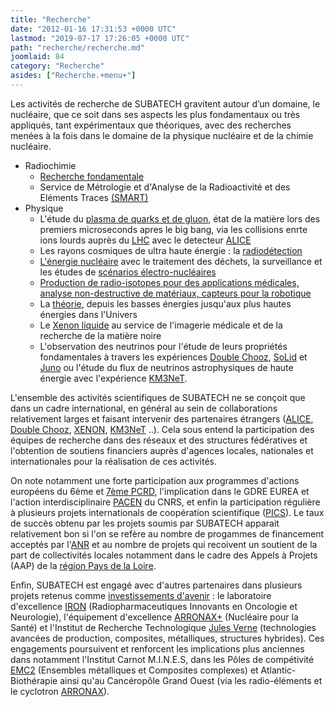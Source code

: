 ```yaml
---
title: "Recherche"
date: "2012-01-16 17:31:53 +0000 UTC"
lastmod: "2019-07-17 17:26:05 +0000 UTC"
path: "recherche/recherche.md"
joomlaid: 84
category: "Recherche"
asides: ["Recherche.+menu+"]
---
```



Les activités de recherche de SUBATECH gravitent autour d’un domaine, le nucléaire, que ce soit dans ses aspects les plus fondamentaux ou très appliqués, tant expérimentaux que théoriques, avec des recherches menées à la fois dans le domaine de la physique nucléaire et de la chimie nucléaire.

*   Radiochimie
    *   [Recherche fondamentale](/recherche/radiochimie/radiochimie-presentation)
    *   Service de Métrologie et d'Analyse de la Radioactivité et des Eléments Traces [(SMART)](SMART/web/index.html)
*   Physique
    *   L'étude du [plasma de quarks et de gluon](/recherche/plasma/presentation-groupe-plasma), état de la matière lors des premiers microseconds apres le big bang, via les collisions enrte ions lourds auprès du [LHC](http://www.lhc-france.fr/) avec le detecteur [ALICE](http://aliweb.cern.ch/)
    *   Les rayons cosmiques de ultra haute énergie : la [radiodétection](/recherche/astro/astro-presentation)
    *   [L'énergie nucléaire](/recherche/sen/erdre-presentation) avec le traitement des déchets, la surveillance et les études de [scénarios électro-nucléaires](fr/recherche/univers-a-haute-energie/neutrino/activites-de-recherche/scenarios-electro-nucleaires)
    *   [Production de radio-isotopes pour des applications médicales, analyse non-destructive de matériaux, capteurs pour la robotique](/recherche/prisma/presentation)
    *   La [théorie](/recherche/theorie/theoriehe-presentation), depuis les basses énergies jusqu'aux plus hautes énergies dans l'Univers
    *   Le [Xenon liquide](/recherche/xenon/presentation) au service de l'imagerie médicale et de la recherche de la matière noire
    *   L'observation des neutrinos pour l'étude de leurs propriétés fondamentales à travers les expériences [Double Chooz](fr/recherche/univers-a-haute-energie/neutrino/activites-de-recherche/double-chooz), [SoLid](fr/recherche/univers-a-haute-energie/neutrino/activites-de-recherche/solid) et [Juno](fr/recherche/univers-a-haute-energie/neutrino/activites-de-recherche/juno) ou l'étude du flux de neutrinos astrophysiques de haute énergie avec l'expérience [KM3NeT](fr/recherche/univers-a-haute-energie/neutrino/activites-de-recherche/km3net).


L'ensemble des activités scientifiques de SUBATECH ne se conçoit que dans un cadre international, en général au sein de collaborations relativement larges et faisant intervenir des partenaires étrangers ([ALICE](http://aliweb.cern.ch/), [Double Chooz](http://doublechooz.in2p3.fr), [XENON](http://xenon1t.org/), [KM3NeT](http://www.km3net.org/) ..). Cela sous entend la participation des équipes de recherche dans des réseaux et des structures fédératives et l'obtention de soutiens financiers auprès d'agences locales, nationales et internationales pour la réalisation de ces activités.  


On note notamment une forte participation aux programmes d'actions européens du 6ème et [7ème PCRD](http://cordis.europa.eu/fp7/home_fr.html), l'implication dans le GDRE EUREA et l'action interdisciplinaire [PACEN](http://www.cnrs.fr/prg/PIR/programmes/energie-aval/pacen/pacen.htm) du CNRS, et enfin la participation régulière à plusieurs projets internationals de coopération scientifique ([PICS](https://dri-dae.cnrs-dir.fr/spip.php?article155)). Le taux de succès obtenu par les projets soumis par SUBATECH apparait relativement bon si l'on se refère au nombre de progammes de financement acceptés par l'[ANR](http://www.agence-nationale-recherche.fr/) et au nombre de projets qui recoivent un soutient de la part de collectivités locales notamment dans le cadre des Appels à Projets (AAP) de la [région Pays de la Loire](http://www.paysdelaloire.fr/).


Enfin, SUBATECH est engagé avec d'autres partenaires dans plusieurs projets retenus comme [investissements d'avenir](http://www.enseignementsup-recherche.gouv.fr/pid24578/investissements-d-avenir.html) : le laboratoire d'excellence [IRON](http://cache.media.enseignementsup-recherche.gouv.fr/file/Fiches_Labex_2/65/9/IRON_207659.pdf) (Radiopharmaceutiques Innovants en Oncologie et Neurologie), l'équipement d'excellence [ARRONAX+](http://cache.media.enseignementsup-recherche.gouv.fr/file/Fiches_equipex_vague_2/00/9/ARRONAXPLUS_203009.pdf) (Nucléaire pour la Santé) et l'Institut de Recherche Technologique [Jules Verne](http://media.enseignementsup-recherche.gouv.fr/file/Fiches_IRT/39/6/Dossier_de_presentation_des_IRT_3_176396.pdf) (technologies avancées de production, composites, métalliques, structures hybrides). Ces engagements poursuivent et renforcent les implications plus anciennes dans notamment l'Institut Carnot M.I.N.E.S, dans les Pôles de compétivité [EMC2](http://www.pole-emc2.fr/) (Ensembles métalliques et Composites complexes) et Atlantic-Biothérapie ainsi qu'au Cancéropôle Grand Ouest (via les radio-éléments et le cyclotron [ARRONAX](http://www.cyclotron-nantes.fr/)).

<LogoGroup logos={logos} />

